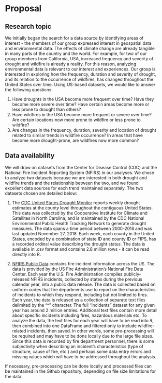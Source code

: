 # Proposal

## Research topic
We initially began the search for a data source by identifying areas of interest - the members of our group expressed interest in geospatial data and environmental data. The effects of climate change are already tangible in many parts of the country and the world. For example, for two of our group members from California, USA, increased frequency and severity of drought and wildfire is already a reality. For this reason, analyzing environmental data is relevant to our interest and experiences. Our group is interested in exploring how the frequency, duration and severity of drought, and its relation to the occurrence of wildfires, has changed throughout the United States over time. Using US-based datasets, we would like to answer the following questions: 

  1. Have droughts in the USA become more frequent over time? Have they become more severe over time? Have certain areas become
  more or less prone to drought than others?
  2. Have wildfires in the USA become more frequent or severe over time? Are certain locations now more prone to wildfire or less prone to wildfire?
  3. Are changes in the frequency, duration, severity and location of drought related to similar trends in wildfire occurrence? In areas that have become more drought-prone, are wildfires now more common?

## Data availability
  We will draw on datasets from the Center for Disease Control (CDC) and the National Fire Incident Reporting System (NFIRS) in our analyses. We chose to analyze two datasets because we are interested in both drought and wildfire trends and the relationship between the two, and we found excellent data sources for each trend maintained separately. The two datasets chosen are detailed below:
  
  1. The [CDC United States Drought Monitor](https://data.cdc.gov/Environmental-Health-Toxicology/United-States-Drought-Monitor-2000-2016/spsk-9jj6) reports weekly drought estimates at the county level throughout the contiguous United States. This data was collected by the Cooperative Institute for Climate and Satellites in North Carolina, and is maintained by the CDC National Environmental Public Health Tracking Network to generate drought measures. The data spans a time period between 2000-2016 and was last updated November 27, 2018. Each week, each county in the United States, encoded by a combination of state ID and county ID or FIPS, has a recorded ordinal value describing the drought status. The data is available in .csv format and contains 2.8 million rows - it can be read directly into R.
  
  
  2. [NFIRS Public Data](https://www.fema.gov/about/openfema/data-sets/fema-usfa-nfirs-annual-data) contains fire incident information across the US. The data is provided by the US Fire Administration's National Fire Data Center. Each year the U.S. Fire Administration compiles publicly-released NFIRS incidents, collected by states during the previous calendar year, into a public data release. The data is collected based on uniform codes that fire departments use to report on the characteristics of incidents to which they respond, including but not limited to fires. Each year, the data is released as a collection of separate text files delimited by the "^" character. The full "incidents" dataset for any given year has around 2 million entries. Additional text files contain more detail about specific incidents including fires, hazardous materials etc. To analyze the data, the text files for each year will have to be read into R, then combined into one DataFrame and filtered only to include wildfire-related incidents, then saved. In other words, some pre-processing will be required and may have to be done locally due to the large file sizes. Since this data is recorded by fire department personnel, there is some subjectivity when describing an incident's characteristics (type of structure, cause of fire, etc.) and perhaps some data entry errors and missing values which will have to be addressed throughout the analysis.
  
If necessary, pre-processing can be done locally and processed files can be maintained in the Github repository, depending on file size limitations for the data. 
